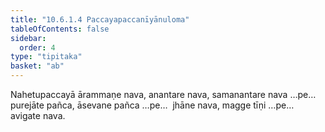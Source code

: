 ```yaml
---
title: "10.6.1.4 Paccayapaccanīyānuloma"
tableOfContents: false
sidebar:
  order: 4
type: "tipitaka"
basket: "ab"
---
```



<DynamicBreadcrumb />

<Division number="200">

<Paragraph number="2804">
Nahetupaccayā ārammaṇe nava, anantare nava, samanantare nava …pe…  purejāte pañca, āsevane pañca …pe…  jhāne nava, magge tīṇi …pe…  avigate nava.
</Paragraph>
</Division>